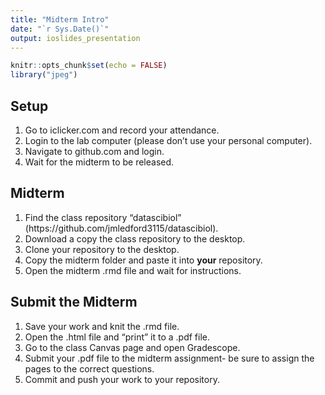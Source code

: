 ```yaml
---
title: "Midterm Intro"
date: "`r Sys.Date()`"
output: ioslides_presentation
---
```


```r
knitr::opts_chunk$set(echo = FALSE)
library("jpeg")
```

## Setup
1. Go to iclicker.com and record your attendance.  
2. Login to the lab computer (please don't use your personal computer).  
3. Navigate to github.com and login.  
4. Wait for the midterm to be released.  

## Midterm
1. Find the class repository "datascibiol" (https://github.com/jmledford3115/datascibiol).   
2. Download a copy the class repository to the desktop.  
3. Clone your repository to the desktop.  
4. Copy the midterm folder and paste it into **your** repository.  
5. Open the midterm .rmd file and wait for instructions.  

## Submit the Midterm
1. Save your work and knit the .rmd file.  
2. Open the .html file and "print" it to a .pdf file.  
3. Go to the class Canvas page and open Gradescope.  
4. Submit your .pdf file to the midterm assignment- be sure to assign the pages to the correct questions.  
5. Commit and push your work to your repository.  
